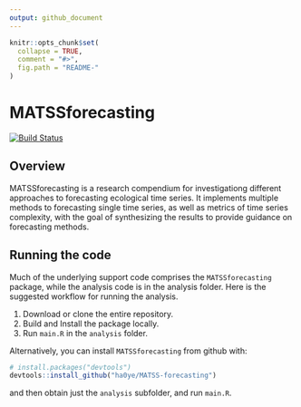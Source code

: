 ```yaml
---
output: github_document
---
```


<!-- README.md is generated from README.Rmd. Please edit that file -->

```r
knitr::opts_chunk$set(
  collapse = TRUE,
  comment = "#>",
  fig.path = "README-"
)
```

# MATSSforecasting

[![Build Status](https://travis-ci.org/ha0ye/MATSS-forecasting.svg?branch=master)](https://travis-ci.org/ha0ye/MATSS-forecasting)

## Overview

MATSSforecasting is a research compendium for investigationg different approaches to forecasting ecological time series. It implements multiple methods to forecasting single time series, as well as metrics of time series complexity, with the goal of synthesizing the results to provide guidance on forecasting methods.

## Running the code

Much of the underlying support code comprises the `MATSSforecasting` package, while the analysis code is in the analysis folder. Here is the suggested workflow for running the analysis.

1. Download or clone the entire repository.
2. Build and Install the package locally.
3. Run `main.R` in the `analysis` folder.

Alternatively, you can install `MATSSforecasting` from github with:

```r
# install.packages("devtools")
devtools::install_github("ha0ye/MATSS-forecasting")
```

and then obtain just the `analysis` subfolder, and run `main.R`.
